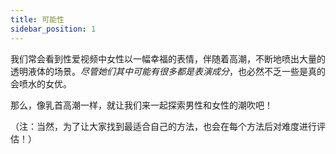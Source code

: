 ```yaml
---
title: 可能性
sidebar_position: 1
---
```


我们常会看到性爱视频中女性以一幅幸福的表情，伴随着高潮，不断地喷出大量的透明液体的场景。_尽管她们其中可能有很多都是表演成分_，也必然不乏一些是真的会喷水的女优。

那么，像乳首高潮一样，就让我们来一起探索男性和女性的潮吹吧！

（注：当然，为了让大家找到最适合自己的方法，也会在每个方法后对难度进行评估！）